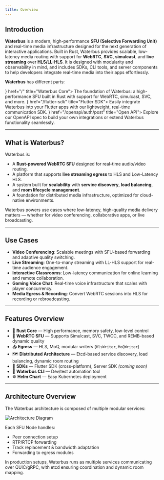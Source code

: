 ```yaml
---
title: Overview
---
```



## Introduction

**Waterbus** is a modern, high-performance **SFU (Selective Forwarding Unit)** and real-time media infrastructure designed for the next generation of interactive applications. Built in Rust, Waterbus provides scalable, low-latency media routing with support for **WebRTC**, **SVC**, **simulcast**, and **live streaming** over **HLS/LL-HLS**. It is designed with modularity and observability in mind, and includes SDKs, CLI tools, and server components to help developers integrate real-time media into their apps effortlessly.

**Waterbus** has different parts:

<Cards>
  <Card icon={<Package color="#cba6f7" />} href="/" title="Waterbus Core">
    The foundation of Waterbus: a high-performance SFU built in Rust with
    support for WebRTC, simulcast, SVC, and more.
  </Card>
  <Card icon={<Puzzle color="#89b4fa" />} href="/flutter-sdk" title="Flutter SDK">
    Easily integrate Waterbus into your Flutter apps with our lightweight,
    real-time communication SDK.
  </Card>
  <Card icon={<FileCode color="#a6e3a1" />} href="/openapi/auth/post" title="Open API">
    Explore our OpenAPI spec to build your own integrations or extend Waterbus
    functionality seamlessly.
  </Card>
</Cards>

---

## What is Waterbus?

Waterbus is:

- A **Rust-powered WebRTC SFU** designed for real-time audio/video routing.
- A platform that supports **live streaming egress** to HLS and Low-Latency HLS.
- A system built for **scalability** with **service discovery**, **load balancing**, and **room lifecycle management**.
- A foundation for distributed media infrastructure, optimized for cloud-native environments.

Waterbus powers use cases where low-latency, high-quality media delivery matters — whether for video conferencing, collaborative apps, or live broadcasting.

---

## Use Cases

- **Video Conferencing**: Scalable meetings with SFU-based forwarding and adaptive quality switching.
- **Live Streaming**: One-to-many streaming with LL-HLS support for real-time audience engagement.
- **Interactive Classrooms**: Low-latency communication for online learning and remote collaboration.
- **Gaming Voice Chat**: Real-time voice infrastructure that scales with player concurrency.
- **Media Egress & Recording**: Convert WebRTC sessions into HLS for recording or rebroadcasting.

---

## Features Overview

- 🦀 **Rust Core** — High performance, memory safety, low-level control
- 📡 **WebRTC SFU** — Supports Simulcast, SVC, TWCC, and REMB-based dynamic quality
- 📤 **Egress** — HLS, MoQ, modular writers (`HlsWriter`, `MoQWriter`)
- 🗺️ **Distributed Architecture** — Etcd-based service discovery, load balancing, dynamic room routing
- 📱 **SDKs** — Flutter SDK (cross-platform), Server SDK _(coming soon)_
- 🧪 **Waterbus CLI** — Dev/test automation tool
- ☸️ **Helm Chart** — Easy Kubernetes deployment

---

## Architecture Overview

The Waterbus architecture is composed of multiple modular services:

<img src="/images/arch.svg" alt="Architecture Diagram" />

Each SFU Node handles:

- Peer connection setup
- RTP/RTCP forwarding
- Track replacement & bandwidth adaptation
- Forwarding to egress modules

<Callout title="Info">
In production setups, Waterbus runs as multiple services communicating over QUIC/gRPC, with etcd ensuring coordination and dynamic room mapping.
</Callout>
